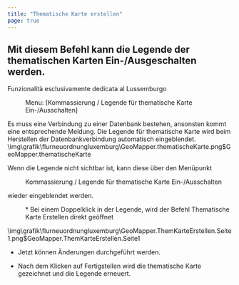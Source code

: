 ```yaml
---
title: "Thematische Karte erstellen"
page: true
---
```

## Mit diesem Befehl kann die Legende der thematischen Karten Ein-/Ausgeschalten werden.
<Success>
Funzionalit&#224; esclusivamente dedicata al Lussemburgo
</Success>

<GeoMapper> <Menu> Menu: [Kommassierung / Legende für thematische Karte Ein-/Ausschalten] </Menu> 

<Success>
 Es muss eine Verbindung zu einer Datenbank bestehen, ansonsten kommt eine entsprechende Meldung. 
</Success>


<Warning>
Die Legende f&#252;r thematische Karte wird beim Herstellen der Datenbankverbindung automatisch  eingeblendet.
</Warning><Image>\img\grafik\flurneuordnungluxemburg\GeoMapper.thematischeKarte.png$GeoMapper.thematischeKarte</Image>

Wenn die Legende nicht sichtbar ist, kann diese &#252;ber den Men&#252;punkt  <Menu>Kommassierung / Legende für thematische Karte Ein-/Ausschalten</Menu>  wieder eingeblendet werden.

 <Menu>* Bei einem Doppelklick in der Legende, wird der Befehl Thematische Karte Erstellen direkt geöffnet</Menu><Image>\img\grafik\flurneuordnungluxemburg\GeoMapper.ThemKarteErstellen.Seite1.png$GeoMapper.ThemKarteErstellen.Seite1</Image>


-  Jetzt k&#246;nnen &#196;nderungen durchgef&#252;hrt werden.

-  Nach dem Klicken auf <Border>Fertigstellen</Border>  wird die thematische Karte gezeichnet und die Legende erneuert.




</GeoMapper>
